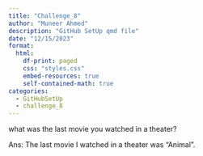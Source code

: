 ```yaml
---
title: "Challenge_8"
author: "Muneer Ahmed"
description: "GitHub SetUp qmd file"
date: "12/15/2023"
format:
  html:
    df-print: paged
    css: "styles.css"
    embed-resources: true
    self-contained-math: true
categories:
  - GitHubSetUp
  - challenge_8
---
```



what was the last movie you watched in a theater?

Ans: The last movie I watched in a theater was "Animal".